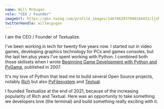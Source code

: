```yaml
---
name: Will McGugan
role: "CEO / Founder"
imageUrl: https://pbs.twimg.com/profile_images/1467862937998184453/IjnM4X0l_400x400.jpg
twitterHandle: willmcgugan
---
```


I am the CEO / Founder of Textualize.

I've been working in tech for twenty five years now. I started out in video games, developing graphics technology for PCs and games consoles, but the last ten plus years I've spent working with Python. I combined both those skillsets when I wrote [Beginning Game Development with Python and PyGame](https://link.springer.com/book/10.1007/978-1-4302-0325-4#:~:text=Beginning%20Game%20Development%20with%20Python%20and%20Pygame%20is%20written%20with,popular%20Pygame%20games%20development%20library.), published in 2007.

It's my love of Python that lead me to build several Open Source projects, notably [Rich](https://github.com/Textualize/rich) but also [PyFilesystem](https://www.pyfilesystem.org/) and [Textual](https://github.com/Textualize/textual).

I founded Textualize at the end of 2021, because of the increasing popularity of Rich and Textual. Here was an opportunity to take something we developers love (the terminal) and build something really exciting with it.
